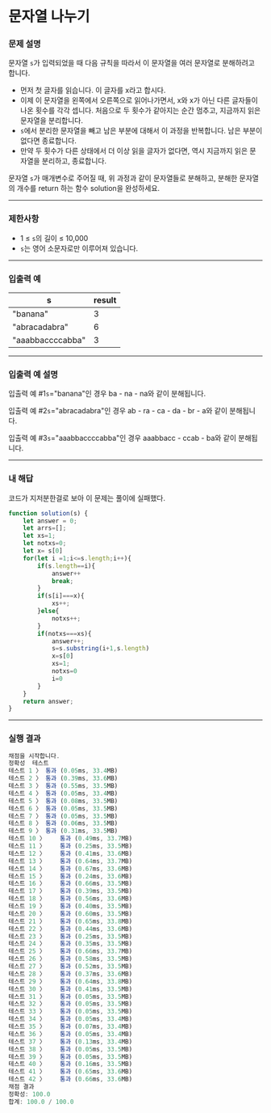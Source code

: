 # 문자열 나누기

### **문제 설명**

문자열 `s`가 입력되었을 때 다음 규칙을 따라서 이 문자열을 여러 문자열로 분해하려고 합니다.

- 먼저 첫 글자를 읽습니다. 이 글자를 x라고 합시다.
- 이제 이 문자열을 왼쪽에서 오른쪽으로 읽어나가면서, x와 x가 아닌 다른 글자들이 나온 횟수를 각각 셉니다. 처음으로 두 횟수가 같아지는 순간 멈추고, 지금까지 읽은 문자열을 분리합니다.
- `s`에서 분리한 문자열을 빼고 남은 부분에 대해서 이 과정을 반복합니다. 남은 부분이 없다면 종료합니다.
- 만약 두 횟수가 다른 상태에서 더 이상 읽을 글자가 없다면, 역시 지금까지 읽은 문자열을 분리하고, 종료합니다.

문자열 `s`가 매개변수로 주어질 때, 위 과정과 같이 문자열들로 분해하고, 분해한 문자열의 개수를 return 하는 함수 solution을 완성하세요.

---

### 제한사항

- 1 ≤ `s`의 길이 ≤ 10,000
- `s`는 영어 소문자로만 이루어져 있습니다.

---

### 입출력 예

| s | result |
| --- | --- |
| "banana" | 3 |
| "abracadabra" | 6 |
| "aaabbaccccabba" | 3 |

---

### 입출력 예 설명

입출력 예 #1`s`="banana"인 경우 ba - na - na와 같이 분해됩니다.

입출력 예 #2`s`="abracadabra"인 경우 ab - ra - ca - da - br - a와 같이 분해됩니다.

입출력 예 #3`s`="aaabbaccccabba"인 경우 aaabbacc - ccab - ba와 같이 분해됩니다.

---

### 내 해답

코드가 지저분한걸로 보아 이 문제는 풀이에 실패했다.

```jsx
function solution(s) {
    let answer = 0;
    let arrs=[];
    let xs=1;
    let notxs=0;
    let x= s[0]
    for(let i =1;i<=s.length;i++){
        if(s.length==i){
            answer++
            break;
        } 
        if(s[i]===x){
            xs++;
        }else{
            notxs++;
        }   
        if(notxs===xs){
            answer++;
            s=s.substring(i+1,s.length)
            x=s[0]
            xs=1;
            notxs=0
            i=0
        }
    }        
    return answer;
}
```

---

### 실행 결과

```jsx
채점을 시작합니다.
정확성  테스트
테스트 1 〉	통과 (0.05ms, 33.4MB)
테스트 2 〉	통과 (0.39ms, 33.6MB)
테스트 3 〉	통과 (0.55ms, 33.5MB)
테스트 4 〉	통과 (0.05ms, 33.4MB)
테스트 5 〉	통과 (0.08ms, 33.5MB)
테스트 6 〉	통과 (0.05ms, 33.5MB)
테스트 7 〉	통과 (0.05ms, 33.5MB)
테스트 8 〉	통과 (0.06ms, 33.5MB)
테스트 9 〉	통과 (0.31ms, 33.5MB)
테스트 10 〉	통과 (0.49ms, 33.7MB)
테스트 11 〉	통과 (0.25ms, 33.5MB)
테스트 12 〉	통과 (0.41ms, 33.6MB)
테스트 13 〉	통과 (0.64ms, 33.7MB)
테스트 14 〉	통과 (0.67ms, 33.6MB)
테스트 15 〉	통과 (0.24ms, 33.6MB)
테스트 16 〉	통과 (0.66ms, 33.5MB)
테스트 17 〉	통과 (0.39ms, 33.5MB)
테스트 18 〉	통과 (0.56ms, 33.6MB)
테스트 19 〉	통과 (0.40ms, 33.5MB)
테스트 20 〉	통과 (0.60ms, 33.5MB)
테스트 21 〉	통과 (0.65ms, 33.8MB)
테스트 22 〉	통과 (0.44ms, 33.6MB)
테스트 23 〉	통과 (0.25ms, 33.5MB)
테스트 24 〉	통과 (0.35ms, 33.5MB)
테스트 25 〉	통과 (0.66ms, 33.7MB)
테스트 26 〉	통과 (0.58ms, 33.5MB)
테스트 27 〉	통과 (0.52ms, 33.5MB)
테스트 28 〉	통과 (0.37ms, 33.6MB)
테스트 29 〉	통과 (0.64ms, 33.8MB)
테스트 30 〉	통과 (0.41ms, 33.5MB)
테스트 31 〉	통과 (0.05ms, 33.5MB)
테스트 32 〉	통과 (0.05ms, 33.5MB)
테스트 33 〉	통과 (0.05ms, 33.5MB)
테스트 34 〉	통과 (0.05ms, 33.4MB)
테스트 35 〉	통과 (0.07ms, 33.4MB)
테스트 36 〉	통과 (0.05ms, 33.4MB)
테스트 37 〉	통과 (0.13ms, 33.4MB)
테스트 38 〉	통과 (0.05ms, 33.5MB)
테스트 39 〉	통과 (0.05ms, 33.5MB)
테스트 40 〉	통과 (0.16ms, 33.5MB)
테스트 41 〉	통과 (0.65ms, 33.6MB)
테스트 42 〉	통과 (0.66ms, 33.6MB)
채점 결과
정확성: 100.0
합계: 100.0 / 100.0
```